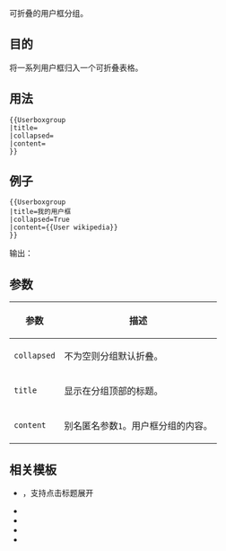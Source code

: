 {{NoteTA|G1=MediaWiki}}{{Documentation subpage}}<!-- 在本行下編輯模板說明 -->

可折叠的用户框分组。

== 目的 ==
将一系列用户框归入一个可折叠表格。

== 用法 ==

<pre style="overflow:auto; width:20em;">
{{Userboxgroup
|title=
|collapsed=
|content=
}}</pre>

== 例子 ==

<syntaxhighlight lang="moin">
{{Userboxgroup
|title=我的用户框
|collapsed=True
|content={{User wikipedia}}
}}
</syntaxhighlight>
输出：
{{Userboxgroup
|title=我的用户框
|collapsed=True
|content={{User wikipedia}}
}}

== 参数 ==

{| class="wikitable"
|-
! 参数
! 描述
|-
| <code>collapsed</code>
| 不为空则分组默认折叠。
|-
| <code>title</code>
| 显示在分组顶部的标题。
|-
| <code>content</code>
| 别名匿名参数<code>1</code>。用户框分组的内容。
|}

== 相关模板 ==
*{{tl|HideH}}，支持点击标题展开

*{{tl|userboxtop}}
*{{tl|userboxbottom}}
*{{tl|userboxbreak}}
*{{tl|userboxside}}
<includeonly>{{Sandbox other||
<!-- Categories here -->
[[Category:用户框模板]]
}}</includeonly>
